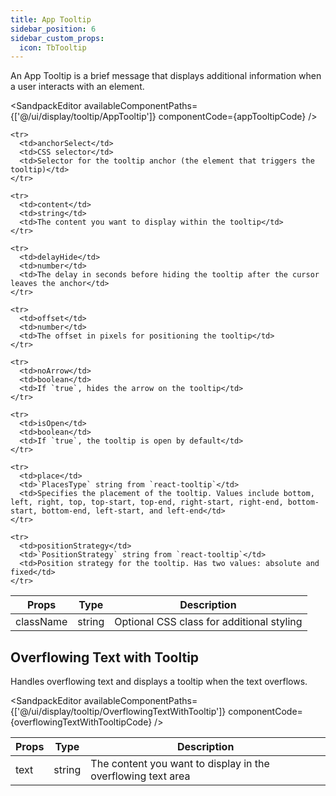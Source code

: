 ```yaml
---
title: App Tooltip
sidebar_position: 6
sidebar_custom_props:
  icon: TbTooltip
---
```



An App Tooltip is a brief message that displays additional information when a user interacts with an element.


<Tabs>
<TabItem value="usage" label="Usage" default>

<SandpackEditor
  availableComponentPaths={['@/ui/display/tooltip/AppTooltip']}
  componentCode={appTooltipCode} 
/>

</TabItem>

<TabItem value="props" label="Props">

<table>
  <thead>
    <tr>
      <th>Props</th>
      <th>Type</th>
      <th>Description</th>
    </tr>
  </thead>

  <tbody>
    <tr>
      <td>className</td>
      <td>string</td>
      <td>Optional CSS class for additional styling</td>
    </tr>

    <tr>
      <td>anchorSelect</td>
      <td>CSS selector</td>
      <td>Selector for the tooltip anchor (the element that triggers the tooltip)</td>
    </tr>

    <tr>
      <td>content</td>
      <td>string</td>
      <td>The content you want to display within the tooltip</td>
    </tr>

    <tr>
      <td>delayHide</td>
      <td>number</td>
      <td>The delay in seconds before hiding the tooltip after the cursor leaves the anchor</td>
    </tr>

    <tr>
      <td>offset</td>
      <td>number</td>
      <td>The offset in pixels for positioning the tooltip</td>
    </tr>

    <tr>
      <td>noArrow</td>
      <td>boolean</td>
      <td>If `true`, hides the arrow on the tooltip</td>
    </tr>

    <tr>
      <td>isOpen</td>
      <td>boolean</td>
      <td>If `true`, the tooltip is open by default</td>
    </tr>

    <tr>
      <td>place</td>
      <td>`PlacesType` string from `react-tooltip`</td>
      <td>Specifies the placement of the tooltip. Values include bottom, left, right, top, top-start, top-end, right-start, right-end, bottom-start, bottom-end, left-start, and left-end</td>
    </tr>

    <tr>
      <td>positionStrategy</td>
      <td>`PositionStrategy` string from `react-tooltip`</td>
      <td>Position strategy for the tooltip. Has two values: absolute and fixed</td>
    </tr>

  </tbody>
</table>

</TabItem>


</Tabs>

## Overflowing Text with Tooltip

Handles overflowing text and displays a tooltip when the text overflows. 

<Tabs>
<TabItem value="usage" label="Usage" default>


<SandpackEditor
  availableComponentPaths={['@/ui/display/tooltip/OverflowingTextWithTooltip']}
  componentCode={overflowingTextWithTooltipCode} 
/>

</TabItem>

<TabItem value="props" label="Props">

<table>
  <thead>
    <tr>
      <th>Props</th>
      <th>Type</th>
      <th>Description</th>
    </tr>
  </thead>

  <tbody>
    <tr>
      <td>text</td>
      <td>string</td>
      <td>The content you want to display in the overflowing text area</td>
    </tr>

  </tbody>
</table>

</TabItem>

</Tabs>